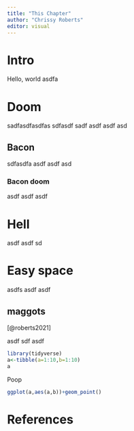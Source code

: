 ```yaml
---
title: "This Chapter"
author: "Chrissy Roberts"
editor: visual
---
```


# Intro {.unnumbered}

Hello, world asdfa

# Doom {.unnumbered}

sadfasdfasdfas sdfasdf sadf asdf asdf asd

## Bacon {.unnumbered}

sdfasdfa asdf asdf asd

### Bacon doom {.unnumbered}

asdf asdf asdf

# Hell {.unnumbered}

asdf asdf sd

# Easy space {.unnumbered}

asdfs asdf asdf

## maggots {.unnumbered}

[@roberts2021]

asdf sdf asdf

```r
library(tidyverse)
a<-tibble(a=1:10,b=1:10)
a
```

Poop

```r
ggplot(a,aes(a,b))+geom_point()

```

# References {.unnumbered}
